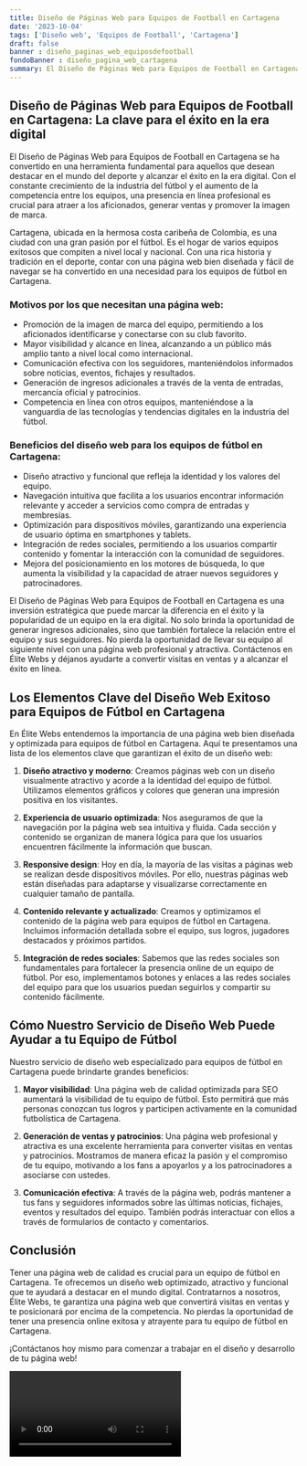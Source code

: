```yaml
---
title: Diseño de Páginas Web para Equipos de Football en Cartagena
date: '2023-10-04'
tags: ['Diseño web', 'Equipos de Football', 'Cartagena']
draft: false
banner : diseño_paginas_web_equiposdefootball
fondoBanner : diseño_pagina_web_cartagena
summary: El Diseño de Páginas Web para Equipos de Football en Cartagena se ha convertido en una herramienta fundamental para aquellos que desean destacar en el mundo del deporte y alcanzar el éxito en la era digital. Con el constante crecimiento de la industria del fútbol y el aumento de la competencia entre los equipos, una presencia en línea profesional es crucial para atraer a los aficionados, generar ventas y promover la imagen de marca.
---
```


## Diseño de Páginas Web para Equipos de Football en Cartagena: La clave para el éxito en la era digital

El Diseño de Páginas Web para Equipos de Football en Cartagena se ha convertido en una herramienta fundamental para aquellos que desean destacar en el mundo del deporte y alcanzar el éxito en la era digital. Con el constante crecimiento de la industria del fútbol y el aumento de la competencia entre los equipos, una presencia en línea profesional es crucial para atraer a los aficionados, generar ventas y promover la imagen de marca.

Cartagena, ubicada en la hermosa costa caribeña de Colombia, es una ciudad con una gran pasión por el fútbol. Es el hogar de varios equipos exitosos que compiten a nivel local y nacional. Con una rica historia y tradición en el deporte, contar con una página web bien diseñada y fácil de navegar se ha convertido en una necesidad para los equipos de fútbol en Cartagena.

### Motivos por los que necesitan una página web:

- Promoción de la imagen de marca del equipo, permitiendo a los aficionados identificarse y conectarse con su club favorito.
- Mayor visibilidad y alcance en línea, alcanzando a un público más amplio tanto a nivel local como internacional.
- Comunicación efectiva con los seguidores, manteniéndolos informados sobre noticias, eventos, fichajes y resultados.
- Generación de ingresos adicionales a través de la venta de entradas, mercancía oficial y patrocinios.
- Competencia en línea con otros equipos, manteniéndose a la vanguardia de las tecnologías y tendencias digitales en la industria del fútbol.

### Beneficios del diseño web para los equipos de fútbol en Cartagena:

- Diseño atractivo y funcional que refleja la identidad y los valores del equipo.
- Navegación intuitiva que facilita a los usuarios encontrar información relevante y acceder a servicios como compra de entradas y membresías.
- Optimización para dispositivos móviles, garantizando una experiencia de usuario óptima en smartphones y tablets.
- Integración de redes sociales, permitiendo a los usuarios compartir contenido y fomentar la interacción con la comunidad de seguidores.
- Mejora del posicionamiento en los motores de búsqueda, lo que aumenta la visibilidad y la capacidad de atraer nuevos seguidores y patrocinadores.

El Diseño de Páginas Web para Equipos de Football en Cartagena es una inversión estratégica que puede marcar la diferencia en el éxito y la popularidad de un equipo en la era digital. No solo brinda la oportunidad de generar ingresos adicionales, sino que también fortalece la relación entre el equipo y sus seguidores. No pierda la oportunidad de llevar su equipo al siguiente nivel con una página web profesional y atractiva. Contáctenos en Élite Webs y déjanos ayudarte a convertir visitas en ventas y a alcanzar el éxito en línea.

<GifSeo />

<Cta />

## Los Elementos Clave del Diseño Web Exitoso para Equipos de Fútbol en Cartagena

En Élite Webs entendemos la importancia de una página web bien diseñada y optimizada para equipos de fútbol en Cartagena. Aquí te presentamos una lista de los elementos clave que garantizan el éxito de un diseño web:

1. **Diseño atractivo y moderno**: Creamos páginas web con un diseño visualmente atractivo y acorde a la identidad del equipo de fútbol. Utilizamos elementos gráficos y colores que generan una impresión positiva en los visitantes.

2. **Experiencia de usuario optimizada**: Nos aseguramos de que la navegación por la página web sea intuitiva y fluida. Cada sección y contenido se organizan de manera lógica para que los usuarios encuentren fácilmente la información que buscan.

3. **Responsive design**: Hoy en día, la mayoría de las visitas a páginas web se realizan desde dispositivos móviles. Por ello, nuestras páginas web están diseñadas para adaptarse y visualizarse correctamente en cualquier tamaño de pantalla.

4. **Contenido relevante y actualizado**: Creamos y optimizamos el contenido de la página web para equipos de fútbol en Cartagena. Incluimos información detallada sobre el equipo, sus logros, jugadores destacados y próximos partidos.

5. **Integración de redes sociales**: Sabemos que las redes sociales son fundamentales para fortalecer la presencia online de un equipo de fútbol. Por eso, implementamos botones y enlaces a las redes sociales del equipo para que los usuarios puedan seguirlos y compartir su contenido fácilmente.

## Cómo Nuestro Servicio de Diseño Web Puede Ayudar a tu Equipo de Fútbol

Nuestro servicio de diseño web especializado para equipos de fútbol en Cartagena puede brindarte grandes beneficios:

1. **Mayor visibilidad**: Una página web de calidad optimizada para SEO aumentará la visibilidad de tu equipo de fútbol. Esto permitirá que más personas conozcan tus logros y participen activamente en la comunidad futbolística de Cartagena.

2. **Generación de ventas y patrocinios**: Una página web profesional y atractiva es una excelente herramienta para converter visitas en ventas y patrocinios. Mostramos de manera eficaz la pasión y el compromiso de tu equipo, motivando a los fans a apoyarlos y a los patrocinadores a asociarse con ustedes.

3. **Comunicación efectiva**: A través de la página web, podrás mantener a tus fans y seguidores informados sobre las últimas noticias, fichajes, eventos y resultados del equipo. También podrás interactuar con ellos a través de formularios de contacto y comentarios.

## Conclusión

Tener una página web de calidad es crucial para un equipo de fútbol en Cartagena. Te ofrecemos un diseño web optimizado, atractivo y funcional que te ayudará a destacar en el mundo digital. Contratarnos a nosotros, Élite Webs, te garantiza una página web que convertirá visitas en ventas y te posicionará por encima de la competencia. No pierdas la oportunidad de tener una presencia online exitosa y atrayente para tu equipo de fútbol en Cartagena.

¡Contáctanos hoy mismo para comenzar a trabajar en el diseño y desarrollo de tu página web!

<Video />

<CtaBot job='Equipos de Football' city='Cartagena'/>

<Gmaps query='Cartagena+españa+maps' />